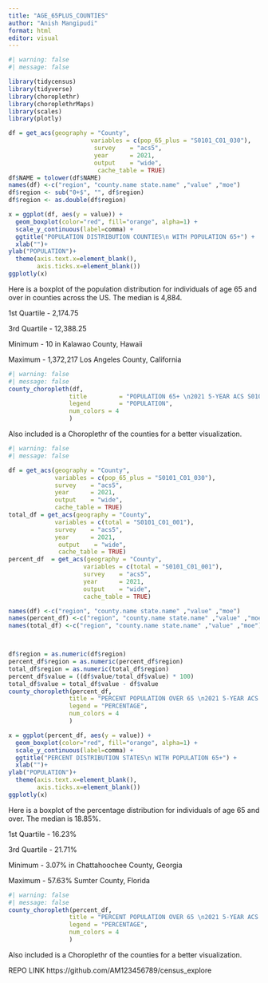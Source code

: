 ```yaml
---
title: "AGE_65PLUS_COUNTIES"
author: "Anish Mangipudi"
format: html
editor: visual
---
```


```r
#| warning: false
#| message: false

library(tidycensus)
library(tidyverse)
library(choroplethr)
library(choroplethrMaps)
library(scales)
library(plotly)

df = get_acs(geography = "County",
                       variables = c(pop_65_plus = "S0101_C01_030"),
                        survey    = "acs5",
                        year      = 2021,
                        output    = "wide",
                         cache_table = TRUE)
df$NAME = tolower(df$NAME)
names(df) <-c("region", "county.name state.name" ,"value" ,"moe")
df$region <- sub("0+$", "", df$region)
df$region <- as.double(df$region)

x = ggplot(df, aes(y = value)) +
  geom_boxplot(color="red", fill="orange", alpha=1) + 
  scale_y_continuous(label=comma) +
  ggtitle("POPULATION DISTRIBUTION COUNTIES\n WITH POPULATION 65+") +
  xlab("")+
ylab("POPULATION")+
  theme(axis.text.x=element_blank(),
        axis.ticks.x=element_blank())
ggplotly(x)

```

Here is a boxplot of the population distribution for individuals of age 65 and over in counties across the US. The median is 4,884.

1st Quartile - 2,174.75

3rd Quartile - 12,388.25

Minimum - 10 in Kalawao County, Hawaii

Maximum - 1,372,217 Los Angeles County, California

```r
#| warning: false
#| message: false
county_choropleth(df, 
                 title         = "POPULATION 65+ \n2021 5-YEAR ACS S0101_C01_030",
                 legend        = "POPULATION",
                 num_colors = 4
                 )
```

Also included is a Choroplethr of the counties for a better visualization.

```r
#| warning: false
#| message: false

df = get_acs(geography = "County",
             variables = c(pop_65_plus = "S0101_C01_030"),
             survey    = "acs5",
             year      = 2021,
             output    = "wide",
             cache_table = TRUE)
total_df = get_acs(geography = "County",
             variables = c(total = "S0101_C01_001"),
             survey    = "acs5",
             year      = 2021,
              output    = "wide",
              cache_table = TRUE)
percent_df  = get_acs(geography = "County",
                     variables = c(total = "S0101_C01_001"),
                     survey    = "acs5",
                     year      = 2021,
                     output    = "wide",
                     cache_table = TRUE)

names(df) <-c("region", "county.name state.name" ,"value" ,"moe")
names(percent_df) <-c("region", "county.name state.name" ,"value" ,"moe")
names(total_df) <-c("region", "county.name state.name" ,"value" ,"moe")



df$region = as.numeric(df$region)
percent_df$region = as.numeric(percent_df$region)
total_df$region = as.numeric(total_df$region)
percent_df$value = ((df$value/total_df$value) * 100)
total_df$value = total_df$value - df$value
county_choropleth(percent_df,
                 title = "PERCENT POPULATION OVER 65 \n2021 5-YEAR ACS S0101_C01_001",
                 legend = "PERCENTAGE",
                 num_colors = 4
                 )

x = ggplot(percent_df, aes(y = value)) +
  geom_boxplot(color="red", fill="orange", alpha=1) + 
  scale_y_continuous(label=comma) +
  ggtitle("PERCENT DISTRIBUTION STATES\n WITH POPULATION 65+") +
  xlab("")+
ylab("POPULATION")+
  theme(axis.text.x=element_blank(),
        axis.ticks.x=element_blank()) 
ggplotly(x)
```

Here is a boxplot of the percentage distribution for individuals of age 65 and over. The median is 18.85%.

1st Quartile - 16.23%

3rd Quartile - 21.71%

Minimum - 3.07% in Chattahoochee County, Georgia

Maximum - 57.63% Sumter County, Florida

```r
#| warning: false
#| message: false
county_choropleth(percent_df,
                 title = "PERCENT POPULATION OVER 65 \n2021 5-YEAR ACS S0101_C01_001",
                 legend = "PERCENTAGE",
                 num_colors = 4
                 )
```

Also included is a Choroplethr of the counties for a better visualization.

REPO LINK https://github.com/AM123456789/census_explore
